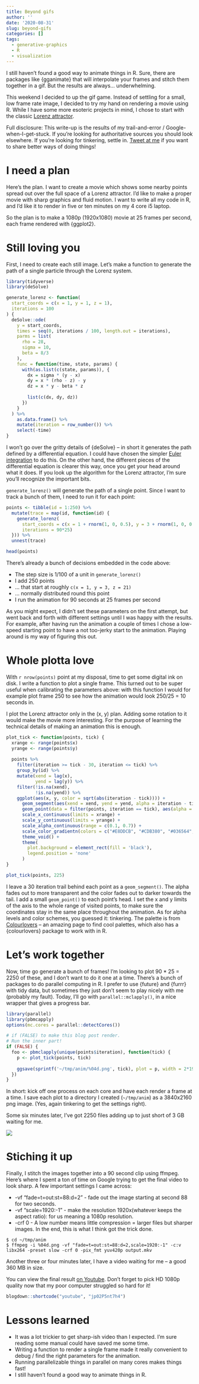```yaml
---
title: Beyond gifs
author: ''
date: '2020-08-31'
slug: beyond-gifs
categories: []
tags:
  - generative-graphics
  - R
  - visualization
---
```


I still haven't found a good way to animate things in R. Sure, there are packages like {gganimate} that will interpolate your frames and stitch them together in a gif. But the results are always... underwhelming.

This weekend I decided to up the gif game. Instead of settling for a small, low frame rate image, I decided to try my hand on rendering a movie using R. While I have some more esoteric projects in mind, I chose to start with the classic [Lorenz attractor](https://en.wikipedia.org/wiki/Lorenz_system).

Full disclosure: This write-up is the results of my trail-and-error / Google-when-I-get-stuck. If you're looking for authoritative sources you should look elsewhere. If you're looking for tinkering, settle in. [Tweet at me](https://twitter.com/hnrklndbrg/) if you want to share better ways of doing things!


# I need a plan

Here's the plan. I want to create a movie which shows some nearby points spread out over the full space of a Lorenz attractor. I'd like to make a proper movie with sharp graphics and fluid motion. I want to write all my code in R, and I'd like it to render in five or ten minutes on my 4 core i5 laptop.

So the plan is to make a 1080p (1920x1080) movie at 25 frames per second, each frame rendered with {ggplot2}.

# Still loving you

First, I need to create each still image. Let's make a function to generate the path of a single particle through the Lorenz system.

```r
library(tidyverse)
library(deSolve)

generate_lorenz <- function(
  start_coords = c(x = 1, y = 1, z = 1),
  iterations = 100
) {
  deSolve::ode(
    y = start_coords,
    times = seq(0, iterations / 100, length.out = iterations),
    parms = list(
      rho = 28,
      sigma = 10,
      beta = 8/3
    ),
    func = function(time, state, params) {
      with(as.list(c(state, params)), {
        dx = sigma * (y - x)
        dy = x * (rho - z) - y
        dz = x * y - beta * z
        
        list(c(dx, dy, dz))
      })
    }
  ) %>%
    as.data.frame() %>%
    mutate(iteration = row_number()) %>%
    select(-time)
}
```

I won't go over the gritty details of {deSolve} -- in short it generates the path defined by a differential equation. I could have chosen the simpler [Euler integration](https://en.wikipedia.org/wiki/Euler_method) to do this. On the other hand, the different pieces of the differential equation is clearer this way, once you get your head around what it does. If you look up the algorithm for the Lorenz attractor, I'm sure you'll recognize the important bits.

`generate_lorenz()` will generate the path of a single point. Since I want to track a bunch of them, I need to run it for each point:

```r
points <- tibble(id = 1:250) %>%
  mutate(trace = map(id, function(id) {
    generate_lorenz(
      start_coords = c(x = 1 + rnorm(1, 0, 0.5), y = 3 + rnorm(1, 0, 0.5), z = 21  + rnorm(1, 0, 0.5)),
      iterations = 90*25)
  })) %>%
  unnest(trace)

head(points)
```

There's already a bunch of decisions embedded in the code above:

 * The step size is 1/100 of a unit in `generate_lorenz()`
 * I add 250 points
 * ... that start at roughly `c(x = 1, y = 3, z = 21)`
 * ... normally distributed round this point
 * I run the animation for 90 seconds at 25 frames per second

As you might expect, I didn't set these parameters on the first attempt, but went back and forth with different settings until I was happy with the results. For example, after having run the animation a couple of times I chose a low-speed starting point to have a not too-jerky start to the animation. Playing around is my way of figuring this out.

# Whole plotta love

With `r nrow(points)` point at my disposal, time to get some digital ink on disk. I write a function to plot a single frame. This turned out to be super useful when calibrating the parameters above: with this function I would for example plot frame 250 to see how the animation would look 250/25 = 10 seconds in.

I plot the Lorenz attractor only in the (x, y) plan. Adding some rotation to it would make the movie more interesting. For the purpose of learning the technical details of making an animation this is enough.

```r
plot_tick <- function(points, tick) {
  xrange <- range(points$x)
  yrange <- range(points$y)
  
  points %>%
    filter(iteration >= tick - 30, iteration <= tick) %>%
    group_by(id) %>%
    mutate(xend = lag(x),
           yend = lag(y)) %>%
    filter(!is.na(xend),
           !is.na(yend)) %>%
    ggplot(aes(x, y, color = sqrt(abs(iteration - tick)))) +
      geom_segment(aes(xend = xend, yend = yend, alpha = iteration - tick)) +
      geom_point(data = filter(points, iteration == tick), aes(alpha = 0), size = 0.25) +
      scale_x_continuous(limits = xrange) +
      scale_y_continuous(limits = yrange) +
      scale_alpha_continuous(range = c(0.1, 0.7)) +
      scale_color_gradientn(colors = c("#E8DDCB", "#CDB380", "#036564", "#033649", "#031634")) +
      theme_void() +
      theme(
        plot.background = element_rect(fill = 'black'),
        legend.position = 'none'
      )
}

plot_tick(points, 225)
```

I leave a 30 iteration trail behind each point as a `geom_segment()`. The alpha fades out to more transparent and the color fades out to darker towards the tail. I add a small `geom_point()` to each point's head. I set the x and y limits of the axis to the whole range of visited points, to make sure the coordinates stay in the same place throughout the animation. As for alpha levels and color schemes, you guessed it: tinkering. The palette is from [Colourlovers](https://www.colourlovers.com/palette/292482/Terra) -- an amazing page to find cool palettes, which also has a {colourlovers} package to work with in R.

# Let's work together

Now, time go generate a bunch of frames! I'm looking to plot 90 * 25 = 2250 of these, and I don't want to do it one at a time. There's a bunch of packages to do parallel computing in R. I prefer to use {future} and {furrr} with tidy data, but sometimes they just don't seem to play nicely with me (probably my fault). Today, I'll go with `parallel::mclapply()`, in a nice wrapper that gives a progress bar.

```r
library(parallel)
library(pbmcapply)
options(mc.cores = parallel::detectCores())

# if (FALSE) to make this blog post render.
# Run the inner part!
if (FALSE) {
  foo <- pbmclapply(unique(points$iteration), function(tick) {
    p <- plot_tick(points, tick)
      
    ggsave(sprintf('~/tmp/anim/%04d.png', tick), plot = p, width = 2*19.2/2, height = 2*10.8/2, dpi=200, antialias = "subpixel")
  })
}

```

In short: kick off one process on each core and have each render a frame at a time. I save each plot to a directory I created (`~/tmp/anim`) as a 3840x2160 png image. (Yes, again tinkering to get the settings right).

Some six minutes later, I've got 2250 files adding up to just short of 3 GB waiting for me.

![](/post/2020-08-31-beyond-gifs_files/files.png)

# Stiching it up

Finally, I stitch the images together into a 90 second clip using ffmpeg. Here's where I spent a ton of time on Google trying to get the final video to look sharp. A few important settings I came across:

* -vf "fade=t=out:st=88:d=2" - fade out the image starting at second 88 for two seconds.
* -vf "scale=1920:-1" - make the resolution 1920x(whatever keeps the aspect ratio): for us meaning a 1080p resolution.
* -crf 0 - A low number means little compression = larger files but sharper images. In the end, this is what I think got the trick done.

```
$ cd ~/tmp/anim
$ ffmpeg -i %04d.png -vf "fade=t=out:st=88:d=2,scale=1920:-1" -c:v libx264 -preset slow -crf 0 -pix_fmt yuv420p output.mkv
```

Another three or four minutes later, I have a video waiting for me -- a good 360 MB in size.

You can view the final result [on Youtube](https://www.youtube.com/watch?v=xHJmjaJ1Br4). Don't forget to pick HD 1080p quality now that my poor computer struggled so hard for it!

```r
blogdown::shortcode("youtube", "jp02P5nt7h4")
```


# Lessons learned

 * It was a lot trickier to get sharp-ish video than I expected. I'm sure reading some manual could have saved me some time. 
 * Writing a function to render a single frame made it really convenient to debug / find the right parameters for the animation.
 * Running parallelizable things in parallel on many cores makes things fast!
 * I still haven't found a good way to animate things in R.
